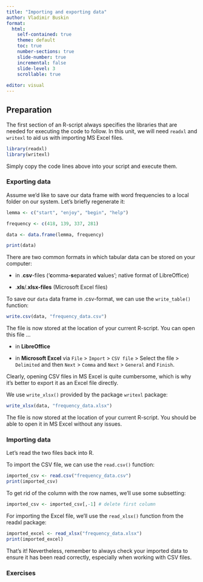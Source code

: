 ```yaml
---
title: "Importing and exporting data"
author: Vladimir Buskin
format:
  html:
    self-contained: true
    theme: default
    toc: true
    number-sections: true
    slide-number: true
    incremental: false
    slide-level: 3
    scrollable: true
    
editor: visual
---
```


## Preparation

The first section of an R-script always specifies the libraries that are
needed for executing the code to follow. In this unit, we will need
`readxl` and `writexl` to aid us with importing MS Excel files.

```r
library(readxl)
library(writexl)
```

Simply copy the code lines above into your script and execute them.

### Exporting data

Assume we'd like to save our data frame with word frequencies to a local
folder on our system. Let's briefly regenerate it:

```r
lemma <- c("start", "enjoy", "begin", "help")

frequency <- c(418, 139, 337, 281)

data <- data.frame(lemma, frequency)

print(data)
```

There are two common formats in which tabular data can be stored on your
computer:

-    in .**csv**-files ('**c**omma-**s**eparated **v**alues'; native
    format of LibreOffice)

-    .**xls**/.**xlsx-files** (Microsoft Excel files)


::: {.callout-note collapse="true" title="Export to CSV"}

To save our `data` data frame in .csv-format, we can use the
`write_table()` function:

```r
write.csv(data, "frequency_data.csv")
```

The file is now stored at the location of your current R-script. You can
open this file ...

-   in **LibreOffice**

-   in **Microsoft Excel** via `File` \> `Import` \> `CSV file` \>
    Select the file \> `Delimited` and then `Next` \> `Comma` and `Next`
    \> `General` and `Finish`.
    
Clearly, opening CSV files in MS Excel is quite cumbersome, which is why it's better to export it as an Excel file directly.

::: 

::: {.callout-note collapse="true" title="Export to Excel"}

We use `write_xlsx()` provided by the package `writexl` package:

```r
write_xlsx(data, "frequency_data.xlsx")
```

The file is now stored at the location of your current R-script. You should be able to open it in MS Excel without any issues.

:::

### Importing data

Let's read the two files back into R.

::: {.callout-note collapse="true" title="Import from CSV"}

To import the CSV file, we can use the `read.csv()` function:

```r
imported_csv <- read.csv("frequency_data.csv")
print(imported_csv)
```

To get rid of the column with the row names, we'll use some subsetting:

```r
imported_csv <- imported_csv[,-1] # delete first column
```

::: 

::: {.callout-note collapse="true" title="Import from Excel"}
For importing the Excel file, we'll use the `read_xlsx()` function from the readxl package:

```r
imported_excel <- read_xlsx("frequency_data.xlsx")
print(imported_excel)
```

::: 

That's it! Nevertheless, remember to always check your imported data to ensure it has been read correctly, especially when working with CSV files.

### Exercises


